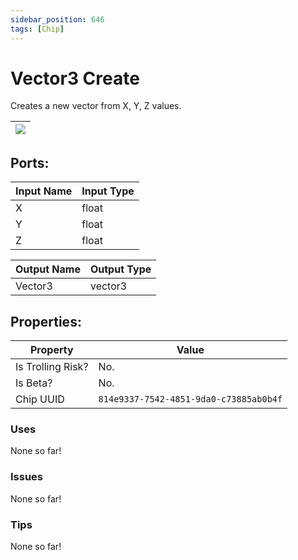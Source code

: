 ```yaml
---
sidebar_position: 646
tags: [Chip]
---
```


# Vector3 Create


Creates a new vector from X, Y, Z values.

| ![](https://images-ext-2.discordapp.net/external/MPmIaQzlEPmgGWlgi-WxBBXt0Bjv_zWPkg1y1f_sy3s/https/www.recroomcircuits.com/image/circuit/absolute-value?width=206&height=108) |
|-----|

## Ports:

| Input Name | Input Type |
|-----------|-----------|
| X | float |
| Y | float |
| Z | float |

| Output Name | Output Type |
|-----------|-----------|
| Vector3 | vector3 |

## Properties:

| Property  | Value |
|-------------------|-----------|
| Is Trolling Risk? | No. |
| Is Beta? | No. |
| Chip UUID | `814e9337-7542-4851-9da0-c73885ab0b4f` |

### Uses
None so far!

### Issues
None so far!

### Tips
None so far!

